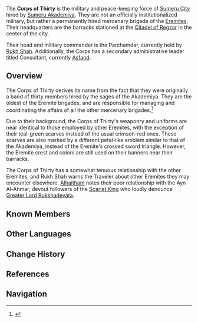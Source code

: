 {{Stub}}
{{Faction Infobox
|leader       = [[Rukh Shah]] <small>(Parchamdar)</small><br />[[Asfand]] <small>(Consultant)</small>
|ally         = 
* [[Sumeru Akademiya]]
* [[The Eremites]]
|base         = [[Citadel of Regzar]], [[Sumeru City]]
|region       = Sumeru
}}
The '''Corps of Thirty''' is the military and peace-keeping force of [[Sumeru City]] hired by [[Sumeru Akademiya]]. They are not an officially institutionalized military, but rather a permanently hired mercenary brigade of the [[The Eremites|Eremites]]. Their headquarters are the barracks stationed at the [[Citadel of Regzar]] in the center of the city.

Their head and military commander is the Parchamdar, currently held by [[Rukh Shah]]. Additionally, the Corps has a secondary administrative leader titled Consultant, currently [[Asfand]].

==Overview==
The Corps of Thirty derives its name from the fact that they were originally a band of thirty members hired by the sages of the Akademiya. They are the oldest of the Eremite brigades, and are responsible for managing and coordinating the affairs of all the other mercenary brigades.<ref>{{Ref/Quest|The Trail of the God of Wisdom}}</ref>

Due to their background, the Corps of Thirty's weaponry and uniforms are near identical to those employed by other Eremites, with the exception of their teal-green scarves instead of the usual crimson-red ones. These scarves are also marked by a different petal-like emblem similar to that of the Akademiya, instead of the Eremite's crossed sword triangle. However, the Eremite crest and colors are still used on their banners near their barracks.

The Corps of Thirty has a somewhat tenuous relationship with the other Eremites, and Rukh Shah warns the Traveler about other Eremites they may encounter elsewhere. [[Alhaitham]] notes their poor relationship with the Ayn Al-Ahmar, devout followers of the [[Scarlet King]] who loudly denounce [[Greater Lord Rukkhadevata]].

==Known Members==
{{Characters by Category List|Corps of Thirty}}

==Other Languages==
{{Other Languages
|en      = Corps of Thirty
|zhs     = 「三十人团」
|zhs_rm  = "Sānshí Rén Tuán"
|zht     = 「三十人團」
|zht_rm  = "Sānshí Rén Tuán"
|zh_tl   = "Group of Thirty People"
|ja      = 「三十人団」
|ja_rm   = "Sanjuunindan"
|ja_tl   = "Group of Thirty People"
|ko      = 「30인단」
|ko_rm   = "Samsip-indan"
|ko_tl   = "Group of Thirty People"
|es      = Regimiento de Los Treinta
|es_tl   = Regiment of the Thirty
|fr      = Légion des trente
|fr_tl   = Legion of Thirty
|ru      = Бригада тридцати
|ru_tl   = Brigade of Thirty
|th      = กลุ่มภาคี 30
|th_rm   = Klum Phakhi Samsip
|th_tl   = Order of 30
|vi      = "{{tt|Lữ Đoàn|旅團}} 30"
|vi_tl   = "Brigade of Thirty"
|de      = „Regiment der Dreißig“
|de_tl   = "Regiment of Thirty"
|id      = Corps of Thirty
|pt      = Tropa dos Trinta
|pt_tl   = 
|tr      = Otuzlu Teşkilat
|tr_tl   = 
|it      = Gruppo dei Trenta
|it_tl   = 
}}

==Change History==
{{Change History|introduced=3.0}}

==References==
{{Reflist}}

==Navigation==
{{Faction Navbox}}